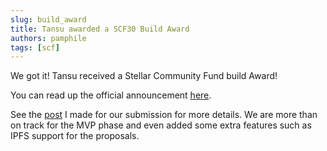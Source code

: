 ```yaml
---
slug: build_award
title: Tansu awarded a SCF30 Build Award
authors: pamphile
tags: [scf]
---
```


We got it! Tansu received a Stellar Community Fund build Award!

You can read up the official announcement [here](https://medium.com/stellar-community/scf-30-round-recap-3da4be482add).

See the [post](2024-09-22-build_submission.mdx) I made for our submission for more details. We are more than on track for the MVP phase and even added some extra features such as IPFS support for the proposals.

<!-- truncate -->

